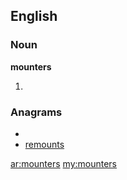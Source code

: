 ==English==
===Noun===
'''mounters'''

#{{plural of|[[mounter]]}}

===Anagrams===
* {{alphagram|emnorstu}}
* [[remounts#English|remounts]]

[[ar:mounters]]
[[my:mounters]]